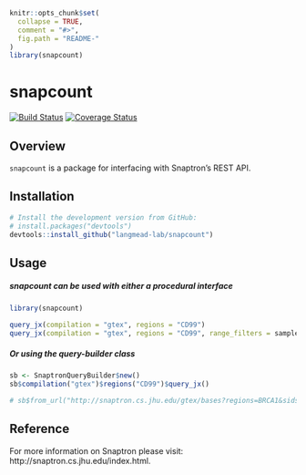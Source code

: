 <!-- README.md is generated from README.Rmd. Please edit that file -->

```r
knitr::opts_chunk$set(
  collapse = TRUE,
  comment = "#>",
  fig.path = "README-"
)
library(snapcount)
```

# snapcount
[![Build Status](https://travis-ci.com/langmead-lab/snapcount.svg?token=vEUBb2QKjox3PdRAssp8&branch=master)](https://travis-ci.com/langmead-lab/snapcount)
[![Coverage Status](https://img.shields.io/codecov/c/github/langmead-lab/snapcount/master.svg)](https://codecov.io/gh/langmead-lab/snapcount?branch=master)

## Overview
`snapcount` is a package for interfacing with Snaptron's REST API.

## Installation

```r
# Install the development version from GitHub:
# install.packages("devtools")
devtools::install_github("langmead-lab/snapcount")
```

## Usage

##### snapcount can be used with either a procedural interface
```r
library(snapcount)

query_jx(compilation = "gtex", regions = "CD99")
query_jx(compilation = "gtex", regions = "CD99", range_filters = samples_count == 10)
```

##### Or using the query-builder class
```r
sb <- SnaptronQueryBuilder$new()
sb$compilation("gtex")$regions("CD99")$query_jx()

# sb$from_url("http://snaptron.cs.jhu.edu/gtex/bases?regions=BRCA1&sids=50099,50102,50113")$query_gene()
```

## Reference
For more information on Snaptron please visit: http://snaptron.cs.jhu.edu/index.html.
